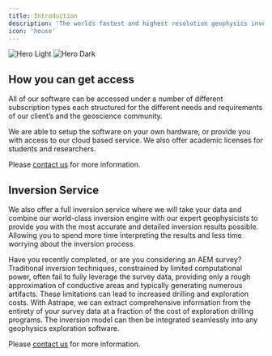 ```yaml
---
title: Introduction
description: 'The worlds fastest and highest resolution geophysics inversion engine'
icon: 'house'
---
```

<Frame>
<img
  className="block dark:hidden"
  src="/images/example.png"
  alt="Hero Light"
/>
<img
  className="hidden dark:block"
  src="/images/example.png"
  alt="Hero Dark"
/>
</Frame>

## How you can get access

All of our software can be accessed under a number of different subscription types each structured for the different needs and requirements of our client’s and the geoscience community.

We are able to setup the software on your own hardware, or provide you with access to our cloud based service. We also offer academic licenses for students and researchers.

 Please [contact us](mailto:astrape@vorticity.xyz) for more information.

## Inversion Service

We also offer a full inversion service where we will take your data and combine our world-class inversion engine with our expert geophysicists to provide you with the most accurate and detailed inversion results possible. Allowing you to spend more time interpreting the results and less time worrying about the inversion process.

Have you recently completed, or are you considering an AEM survey? Traditional inversion techniques, constrained by limited computational power, often fail to fully leverage the survey data, providing only a rough approximation of conductive areas and typically generating numerous artifacts. 
These limitations can lead to increased drilling and exploration costs. With Astrape, we can extract comprehensive information from the entirety of your survey data at a fraction of the cost of exploration drilling programs. 
The inversion model can then be integrated seamlessly into any geophysics exploration software.

Please [contact us](mailto:astrape@vorticity.xyz) for more information.
